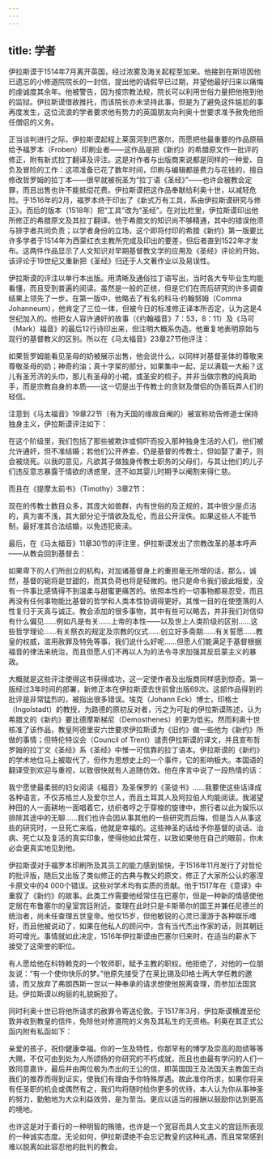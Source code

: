 ```yaml
---
---
---
```

title: 学者
---




伊拉斯谟于1514年7月离开英国，经过浓雾及海关起程至加来。他接到在斯坦因他已遗忘的小修道院院长的一封信，提出他的请假早已过期，并望他最好归来以痛悔的虔诚度其余年。他被警告，因为按宗教法规，院长可以利用世俗力量把他拖到他的监狱。伊拉斯谟借故推托，而该院长亦未坚持此事，但是为了避免这件尴尬的事再度发生，这位流浪的学者要求他有势力的英国朋友向利奥十世要求准予赦免他担任僧侣的义务。

正当谈判进行之际，伊拉斯谟起程上莱茵河到巴塞尔，而愿把他最重要的作品原稿给予福罗本（Froben）印刷业者——这作品是把《新约》的希腊原文作一批评的修正，附有新式拉丁翻译及评注。这是对作者与出版商来说都是同样的一种爱、自负及冒险的工作：这项准备已花了数年时间，印刷与编辑都是费力与花钱的，擅自修改哲罗姆的拉丁本——很早就被祝圣为“拉丁语《圣经》”——也许会被教会定罪，而且出售也许不能抵偿花费。伊拉斯谟把这作品奉献给利奥十世，以减轻危险。于1516年的2月，福罗本终于印出了《新式万有工具，系由伊拉斯谟研究与修正》。而后的版本（1518年）把“工具”改为“圣经”。在对比栏里，伊拉斯谟印出他所修正的希腊原文及其拉丁翻译。他于希腊文的知识尚不够精通，其中的错误他须与排字者共同负责；以学者身份的立场，这个即将付印的希腊《新约》第一版要比许多学者于1514年为西蒙红衣主教所完成及印出的要差，但后者直到1522年才发布。这两件作品显示了人文知识对早期基督教文学的应用及《圣经》评论的开始，该评论于19世纪又重新把《圣经》归还于人文著作业以及易误性。

伊拉斯谟的评注以单行本出版。用清晰及通俗拉丁语写出，当时各大专毕业生均能看懂，而且受到普遍的阅读。虽然是一般的正统，但是它们在而后研究的许多调查结果上领先了一步。在第一版中，他略去了有名的科马·约翰努姆（Comma Johanneum），他肯定了三位一体，但被今日的标准修正译本所否定，认为这是4世纪加入的。他把女人容许通奸的故事（《约翰福音》7：53，8：11）及《马可（Mark）福音》的最后12行诗印出来，但注明大概系伪造。他重复地表明原始与现行的基督教义的区别。所以在《马太福音》23章27节他评注：

如果哲罗姆能看见圣母的奶被展示出售，他会说什么，以同样对基督圣体的尊敬来尊敬圣母的奶；神奇的油；真十字架的部分，如果集中一起，足以满载一大船？这儿有圣芳济的头巾，那儿有圣母的小裙，或圣安的梳子。并非当做宗教的纯真助手，而是宗教自身的本质——这一切是出于传教士的贪财及僧侣的伪善玩弄人们的轻信。



注意到《马太福音》19章22节（有为天国的缘故自阉的）被宣称劝告修道士保持独身主义，伊拉斯谟评注如下：

在这个阶级里，我们包括了那些被欺诈或恫吓而投入那种独身生活的人们，他们被允许通奸，但不准结婚；若他们公开养妾，仍是基督的传教士，但如娶了妻子，则会被烧死。以我的意见，凡欲其子做独身传教士职务的父母们，与其让他们的儿子们违反意志暴露于情欲的诱惑里，还不如其婴儿时期予以阉割来得仁慈。



而且在《提摩太前书》（Timothy）3章2节：

现在的传教士数目众多，其庞大如兽群，内有世俗的及正规的，其中很少是贞洁的，真为害不浅，其大部分沦于情欲及乱伦，而且公开淫佚。如果这些人不能节制，最好准其合法结婚，以免违犯亵渎。



最后，在《马太福音》11章30节的评注里，伊拉斯谟发出了宗教改革的基本呼声——从教会回到基督去：

如果卑下的人们所创立的机构，对加诸基督身上的重担毫无所增的话，那么，诚然，基督的轭将是甘甜的，而其负荷也将是轻微的。他只是命令我们彼此相爱，没有一件事比感情得不到温柔与甜蜜更痛苦的。依照本性的一切事物都易忍受，而且再没有任何事物能比基督的哲学和人类本性协调得更好。其惟一目的在使堕落的人性复归于天真与诚正。教会添加的很多事物，其中有些可以略去，并非我们对信仰有什么偏见……例如凡是有关……上帝的本性——以及世上人类阶级的区别……这些哲学理论……有关祭衣的规定及宗教的仪式……创立好多斋期……有关誓愿……教皇的权威，滥用赦罪及特免等事，我们说什么好呢……但愿人们能满足于基督根据福音的律法来统治，而且但愿人们不再以人为的法令寻求加强其反启蒙主义的暴政。



大概就是这些评注使得这书获得成功，这一定使作者及出版商同样感到惊奇。第一版经过3年时间的部署，新修正本在伊拉斯谟去世前曾出版69次。这部作品得到的批评是非常猛烈的，被指出很多错误。埃克（Johann Eck）博士，印格士（Ingolstadt）的教授，为路德的原初反对者，污之为可耻的伊拉斯谟陈述，认为希腊文的《新约》要比德摩斯梯尼（Demosthenes）的更为低劣。然而利奥十世核准了该作品，教皇阿德里安六世要求伊拉斯谟为《旧约》做一些他为《新约》所做的事情；但特伦特议会（Council of Trent）谴责伊拉斯谟的译文，并且宣布哲罗姆的拉丁文《圣经》系《圣经》中惟一可信靠的拉丁语本。伊拉斯谟的《新约》的学术地位马上被取代了，但作为思想史上的一个事件，它的影响极大。本国语的翻译受到欢迎与重视，以致很快就有人追随仿效。他在序言中说了一段热情的话：

我宁愿使最柔弱的妇女阅读《福音》及圣保罗的《圣徒书》……我要使这些话译成各种语言，不仅苏格兰人及爱尔兰人，而且土耳其人及阿拉伯人均能阅读。我渴望种田的人一面耕地一面唱着它，纺织者哼之于穿梭的旋律中，旅行者以此为娱乐以排除其途中的无聊……我们也许会因从事其他的一些研究而后悔，但是当人从事这些的研究时，一旦死亡来临，他就是幸福的。这些神圣的话给予你基督的谈话、治病、死亡以及复活的真实印象，使得他如此常在，以致如果他在自己的眼前，你未必会更真实地见到他。



伊拉斯谟对于福罗本印刷所及其员工的能力感到愉快，于1516年11月发行了对哲伦的批评版，随后又出版了类似修正的古典与教父的原文，修正了大家所公认的塞涅卡原文中的4 000个错误。这些对学术均有实质的贡献。他于1517年在《意译》中重叙了《新约》的故事。此类工作需要他经常住在巴塞尔，但是一种新的情感使他定居在布鲁塞尔的皇室宫廷附近。查理在此时只是卡斯蒂尔的国王并兼任尼德兰的统治者，尚未任查理五世皇帝。他仅15岁，但他敏锐的心灵已漫游于各种娱乐嗜好，而且他被说动了，如果在他私人的顾问中，含有当代杰出作家的话，则其朝廷将可增光。事情就如此决定，1516年伊拉斯谟由巴塞尔归来时，在适当的薪水下接受了这荣誉的职位。

有人愿给他在科特赖克的一个牧师职，赋予主教的职权。他拒绝了，对他的一位朋友说：“有一个使你快乐的梦。”他原先接受了在莱比锡及印格士两大学任教的邀请，而又放弃了弗朗西斯一世以一种奉承的请求想使他脱离查理，而参加法国宫廷。伊拉斯谟以绚丽的礼貌婉拒了。

同时利奥十世已将他所请求的赦罪令寄送伦敦。于1517年3月，伊拉斯谟横渡至伦敦并收到教皇的信件，免除他对修道院的义务及其私生的无资格。利奥在其正式公函内附有私函如下：

亲爱的孩子，祝你健康幸福。你的一生及特性，你那罕有的博学及崇高的勋绩等等大赐，不仅可由到处为人所颂扬的你研究的不朽成就，而且也由最有学问的人们一致同意嘉许，最后并由两位极为杰出的王公的信，即英国国王及法国天主教国王向我们的推荐而得到证实，使我们有理由予你特殊厚遇。故此准你所求，如果你将来有任圣职的机会或偶然有之，我们均将随时给你更多的优待，本人认为你从事神圣的努力，勤勉地为大众利益效劳，是为至当。更应以适当的报酬以鼓励你达到更高的境地。



也许这是对于善行的一种明智的贿赂，也许是一个宽容而具人文主义的宫廷所表现的一种诚实态度。无论如何，伊拉斯谟绝不会忘记教皇的这种礼遇，而且常常感到难以脱离如此容忍他的批判的教会。